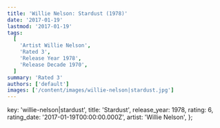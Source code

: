 ```yaml
---
title: 'Willie Nelson: Stardust (1978)'
date: '2017-01-19'
lastmod: '2017-01-19'
tags:
  [
    'Artist Willie Nelson',
    'Rated 3',
    'Release Year 1978',
    'Release Decade 1970',
  ]
summary: 'Rated 3'
authors: ['default']
images: ['/content/images/willie-nelson|stardust.jpg']
---
```


  key: 'willie-nelson|stardust',
  title: 'Stardust',
  release_year: 1978,
  rating: 6,
  rating_date: '2017-01-19T00:00:00.000Z',
  artist: 'Willie Nelson',
};

<MusicRating data={data} />

